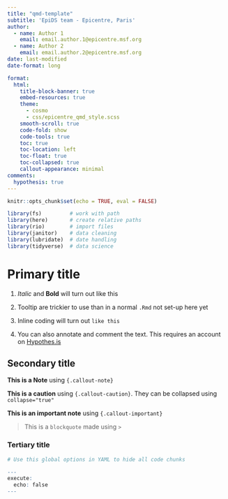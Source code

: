 ```yaml
---
title: "qmd-template"
subtitle: 'EpiDS team - Epicentre, Paris'
author: 
  - name: Author 1
    email: email.author.1@epicentre.msf.org
  - name: Author 2
    email: email.author.2@epicentre.msf.org
date: last-modified
date-format: long

format:
  html:
    title-block-banner: true
    embed-resources: true
    theme: 
      - cosmo
      - css/epicentre_qmd_style.scss
    smooth-scroll: true
    code-fold: show
    code-tools: true
    toc: true
    toc-location: left
    toc-float: true
    toc-collapsed: true
    callout-appearance: minimal
comments:
  hypothesis: true
---
```


```r
knitr::opts_chunk$set(echo = TRUE, eval = FALSE)

library(fs)         # work with path
library(here)       # create relative paths
library(rio)        # import files
library(janitor)    # data cleaning
library(lubridate)  # date handling
library(tidyverse)  # data science 

```

# Primary title

1. *Italic* and **Bold** will turn out like this

2. Tooltip are trickier to use than in a normal `.Rmd` not set-up here yet

3. Inline coding will turn out `like this`

4. You can also annotate and comment the text. This requires an account on [Hypothes.is](https://web.hypothes.is/)

## Secondary title

::: {.callout-note}
**This is a Note** using `{.callout-note}`
:::

::: {.callout-caution}
**This is a caution** using `{.callout-caution}`. They can be collapsed using `collapse="true"` 
:::

::: {.callout-important}
**This is an important note** using `{.callout-important}`
:::

> This is a `blockquote` made using `>` 

### Tertiary title

```r
# Use this global options in YAML to hide all code chunks

---
execute: 
  echo: false 
---
  
```
